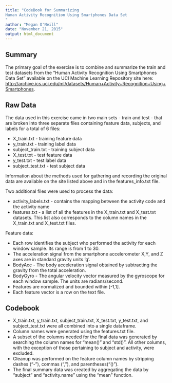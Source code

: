```yaml
---
title: "CodeBook for Summarizing  
Human Activity Recognition Using Smartphones Data Set
"
author: "Megan O'Neill"
date: "November 21, 2015"
output: html_document
---
```


## Summary
The primary goal of the exercise is to combine and summarize the train and test datasets from the "Human Activity Recognition Using Smartphones Data Set" available on the UCI Machine Learning Repository site here: <http://archive.ics.uci.edu/ml/datasets/Human+Activity+Recognition+Using+Smartphones>.

## Raw Data

The data used in this exercise came in two main sets - train and test - that are broken into three separate files containing feature data, subjects, and labels for a total of 6 files: 

* X_train.txt - training feature data  
* y_train.txt - training label data  
* subject_train.txt - training subject data  
* X_test.txt - test feature data  
* y_test.txt - test label data  
* subject_test.txt - test subject data  

Information about the methods used for gathering and recording the original data are available on the site listed above and in the features_info.txt file.

Two additional files were used to process the data:  

* activity_labels.txt - contains the mapping between the activity code and the activity name  
* features.txt - a list of all the features in the X_train.txt and X_test.txt datasets.  This list also corresponds to the column names in the X_train.txt and X_test.txt files.

Feature data:  

* Each row identifies the subject who performed the activity for each window sample. Its range is from 1 to 30.
* The acceleration signal from the smartphone accelerometer X,Y, and Z axes are in standard gravity units 'g'.
* BodyAcc - The body acceleration signal obtained by subtracting the gravity from the total acceleration.
* BodyGyro - The angular velocity vector measured by the gyroscope for each window sample. The units are radians/second.
* Features are normalized and bounded within [-1,1].
* Each feature vector is a row on the text file.


## Codebook
* X_train.txt, y_train.txt, subject_train.txt, X_test.txt, y_test.txt, and subject_test.txt were all combined into a single dataframe.
* Column names were generated using the features.txt file.
* A subset of the columns needed for the final data was generated by searching the column names for "mean()" and "std()".  All other columns, with the exception of those pertaining to subject and activity, were excluded.
* Cleanup was performed on the feature column names by stripping dashes ("-"), commas (","), and parentheses("()").
* The final summary data was created by aggregating the data by "subject" and "activity.name" using the "mean" function.
